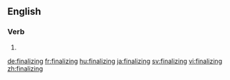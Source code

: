 ==English==

===Verb===
{{head|en}}

# {{present participle of|finalize}}

[[de:finalizing]]
[[fr:finalizing]]
[[hu:finalizing]]
[[ja:finalizing]]
[[sv:finalizing]]
[[vi:finalizing]]
[[zh:finalizing]]